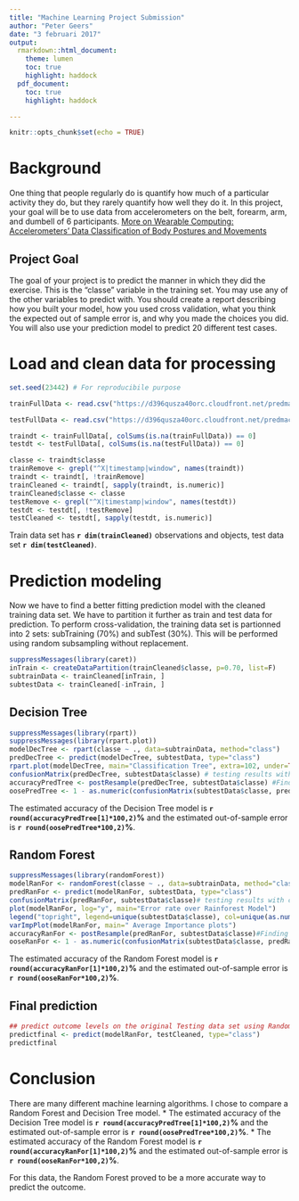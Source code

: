 ```yaml
---
title: "Machine Learning Project Submission"
author: "Peter Geers"
date: "3 februari 2017"
output:
  rmarkdown::html_document:
    theme: lumen
    toc: true
    highlight: haddock
  pdf_document:
    toc: true
    highlight: haddock

---
```


```r
knitr::opts_chunk$set(echo = TRUE)
```
# Background

One thing that people regularly do is quantify how much of a particular activity they do, but they rarely quantify how well they do it. In this project, your goal will be to use data from accelerometers on the belt, forearm, arm, and dumbell of 6 participants. [More on Wearable Computing: Accelerometers' Data Classification of Body Postures and Movements ](http://groupware.les.inf.puc-rio.br/public/papers/2012.Ugulino.WearableComputing.HAR.Classifier.RIBBON.pdf)

## Project Goal
The goal of your project is to predict the manner in which they did the exercise. This is the "classe" variable in the training set. You may use any of the other variables to predict with. You should create a report describing how you built your model, how you used cross validation, what you think the expected out of sample error is, and why you made the choices you did. You will also use your prediction model to predict 20 different test cases.

# Load and clean data for processing

```r
set.seed(23442) # For reproducibile purpose

trainFullData <- read.csv("https://d396qusza40orc.cloudfront.net/predmachlearn/pml-training.csv", sep = ",")

testFullData <- read.csv("https://d396qusza40orc.cloudfront.net/predmachlearn/pml-testing.csv", sep = ",")

traindt <- trainFullData[, colSums(is.na(trainFullData)) == 0]
testdt <- testFullData[, colSums(is.na(testFullData)) == 0]

classe <- traindt$classe
trainRemove <- grepl("^X|timestamp|window", names(traindt))
traindt <- traindt[, !trainRemove]
trainCleaned <- traindt[, sapply(traindt, is.numeric)]
trainCleaned$classe <- classe
testRemove <- grepl("^X|timestamp|window", names(testdt))
testdt <- testdt[, !testRemove]
testCleaned <- testdt[, sapply(testdt, is.numeric)]
```
Train data set has **`r dim(trainCleaned)`** observations and objects,  test data set **`r dim(testCleaned)`**.

# Prediction modeling

Now we have to find a better fitting prediction model with the cleaned training data set. We have to partition it further as train and test data for prediction. To perform cross-validation, the training data set is partionned into 2 sets: subTraining (70%) and subTest (30%). This will be performed using random subsampling without replacement.

```r
suppressMessages(library(caret))
inTrain <- createDataPartition(trainCleaned$classe, p=0.70, list=F)
subtrainData <- trainCleaned[inTrain, ]
subtestData <- trainCleaned[-inTrain, ]
```

## Decision Tree

```r
suppressMessages(library(rpart))
suppressMessages(library(rpart.plot))
modelDecTree <- rpart(classe ~ ., data=subtrainData, method="class")
predDecTree <- predict(modelDecTree, subtestData, type="class")
rpart.plot(modelDecTree, main="Classification Tree", extra=102, under=TRUE, faclen=1)
confusionMatrix(predDecTree, subtestData$classe) # testing results with confusionMatrix
accuracyPredTree <- postResample(predDecTree, subtestData$classe) #Finding the accuracy of the model
oosePredTree <- 1 - as.numeric(confusionMatrix(subtestData$classe, predDecTree)$overall[1])# Finding the out of sample error
```

The estimated accuracy of the Decision Tree model is **`r round(accuracyPredTree[1]*100,2)`%** and the estimated out-of-sample error is **`r round(oosePredTree*100,2)`%**.

## Random Forest

```r
suppressMessages(library(randomForest))
modelRanFor <- randomForest(classe ~ ., data=subtrainData, method="class")
predRanFor <- predict(modelRanFor, subtestData, type="class")
confusionMatrix(predRanFor, subtestData$classe)# testing results with confusionMatrix
plot(modelRanFor, log="y", main="Error rate over Rainforest Model")
legend("topright", legend=unique(subtestData$classe), col=unique(as.numeric(subtestData$classe)), pch=19)
varImpPlot(modelRanFor, main=" Average Importance plots")
accuracyRanFor <- postResample(predRanFor, subtestData$classe)#Finding the accuracy of the model
ooseRanFor <- 1 - as.numeric(confusionMatrix(subtestData$classe, predRanFor)$overall[1])# Finding the out of sample error
```
The estimated accuracy of the Random Forest model is **`r round(accuracyRanFor[1]*100,2)`%** and the estimated out-of-sample error is **`r round(ooseRanFor*100,2)`%**.

## Final prediction 
```r
## predict outcome levels on the original Testing data set using Random Forest algorithm
predictfinal <- predict(modelRanFor, testCleaned, type="class")
predictfinal
```

# Conclusion

There are many different machine learning algorithms. I chose to compare a Random Forest and Decision Tree model. 
* The estimated accuracy of the Decision Tree model is **`r round(accuracyPredTree[1]*100,2)`%** and the estimated out-of-sample error is **`r round(oosePredTree*100,2)`%**.
* The estimated accuracy of the Random Forest model is **`r round(accuracyRanFor[1]*100,2)`%** and the estimated out-of-sample error is **`r round(ooseRanFor*100,2)`%**.

For this data, the Random Forest proved to be a more accurate way to predict the outcome.